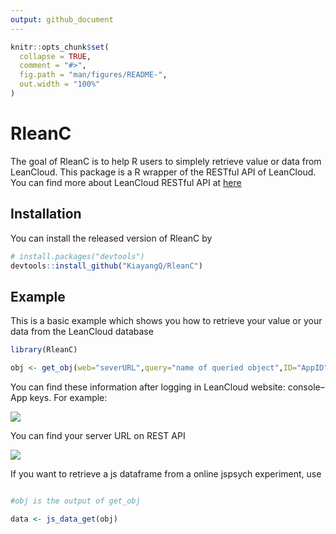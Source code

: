 ```yaml
---
output: github_document
---
```


<!-- README.md is generated from README.Rmd. Please edit that file -->

```r
knitr::opts_chunk$set(
  collapse = TRUE,
  comment = "#>",
  fig.path = "man/figures/README-",
  out.width = "100%"
)
```

# RleanC

<!-- badges: start -->
<!-- badges: end -->

The goal of RleanC is to help R users to simplely retrieve value or data from LeanCloud. This package is a R wrapper of the RESTful API of LeanCloud. You can find more about LeanCloud RESTful API at [here](https://leancloud.cn/docs/rest_api.html)

## Installation

You can install the released version of RleanC by

``` r
# install.packages("devtools")
devtools::install_github("KiayangQ/RleanC")
```
## Example

This is a basic example which shows you how to retrieve your value or your data from the LeanCloud database

``` r
library(RleanC)

obj <- get_obj(web="severURL",query="name of queried object",ID="AppID", KEY="AppKey")

```

You can find these information after logging in LeanCloud website: console--App keys. For example:


![](man/figures/id_key.png)

You can find your server URL on REST API

![](man/figures/server.png)

If you want to retrieve a js dataframe from a online jspsych experiment, use

```r

#obj is the output of get_obj

data <- js_data_get(obj)


```

